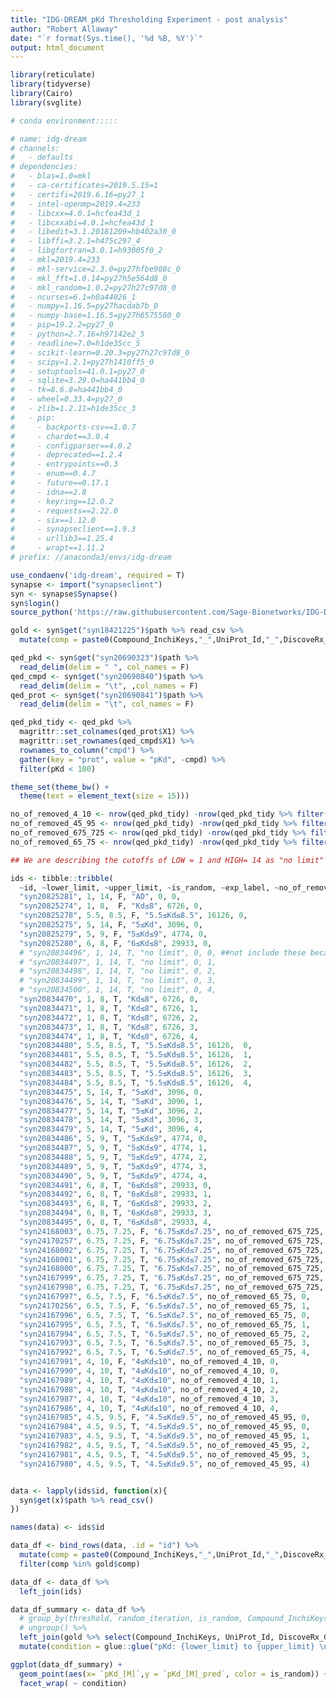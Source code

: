 ```yaml
---
title: "IDG-DREAM pKd Thresholding Experiment - post analysis"
author: "Robert Allaway"
date: "`r format(Sys.time(), '%d %B, %Y')`"
output: html_document
---
```


```r
library(reticulate)
library(tidyverse)
library(Cairo)
library(svglite)

# conda environment:::::

# name: idg-dream
# channels:
#   - defaults
# dependencies:
#   - blas=1.0=mkl
#   - ca-certificates=2019.5.15=1
#   - certifi=2019.6.16=py27_1
#   - intel-openmp=2019.4=233
#   - libcxx=4.0.1=hcfea43d_1
#   - libcxxabi=4.0.1=hcfea43d_1
#   - libedit=3.1.20181209=hb402a30_0
#   - libffi=3.2.1=h475c297_4
#   - libgfortran=3.0.1=h93005f0_2
#   - mkl=2019.4=233
#   - mkl-service=2.3.0=py27hfbe908c_0
#   - mkl_fft=1.0.14=py27h5e564d8_0
#   - mkl_random=1.0.2=py27h27c97d8_0
#   - ncurses=6.1=h0a44026_1
#   - numpy=1.16.5=py27hacdab7b_0
#   - numpy-base=1.16.5=py27h6575580_0
#   - pip=19.2.2=py27_0
#   - python=2.7.16=h97142e2_5
#   - readline=7.0=h1de35cc_5
#   - scikit-learn=0.20.3=py27h27c97d8_0
#   - scipy=1.2.1=py27h1410ff5_0
#   - setuptools=41.0.1=py27_0
#   - sqlite=3.29.0=ha441bb4_0
#   - tk=8.6.8=ha441bb4_0
#   - wheel=0.33.4=py27_0
#   - zlib=1.2.11=h1de35cc_3
#   - pip:
#     - backports-csv==1.0.7
#     - chardet==3.0.4
#     - configparser==4.0.2
#     - deprecated==1.2.4
#     - entrypoints==0.3
#     - enum==0.4.7
#     - future==0.17.1
#     - idna==2.8
#     - keyring==12.0.2
#     - requests==2.22.0
#     - six==1.12.0
#     - synapseclient==1.9.3
#     - urllib3==1.25.4
#     - wrapt==1.11.2
# prefix: //anaconda3/envs/idg-dream

use_condaenv('idg-dream', required = T)
synapse <- import("synapseclient")
syn <- synapse$Synapse()
syn$login()
source_python('https://raw.githubusercontent.com/Sage-Bionetworks/IDG-DREAM-Drug-Kinase-Challenge/master/round1b/score/bin/evaluation_metrics_python2.py')

gold <- syn$get("syn18421225")$path %>% read_csv %>%
  mutate(comp = paste0(Compound_InchiKeys,"_",UniProt_Id,"_",DiscoveRx_Gene_Symbol)) 

qed_pkd <- syn$get("syn20690323")$path %>% 
  read_delim(delim = " ", col_names = F) 
qed_cmpd <- syn$get("syn20690840")$path %>% 
  read_delim(delim = "\t", ,col_names = F)
qed_prot <- syn$get("syn20690841")$path %>% 
  read_delim(delim = "\t", col_names = F)

qed_pkd_tidy <- qed_pkd %>% 
  magrittr::set_colnames(qed_prot$X1) %>% 
  magrittr::set_rownames(qed_cmpd$X1) %>% 
  rownames_to_column("cmpd") %>% 
  gather(key = "prot", value = "pKd", -cmpd) %>% 
  filter(pKd < 100)

theme_set(theme_bw() +
  theme(text = element_text(size = 15)))

no_of_removed_4_10 <- nrow(qed_pkd_tidy) -nrow(qed_pkd_tidy %>% filter(pKd<=10, pKd>=4))
no_of_removed_45_95 <- nrow(qed_pkd_tidy) -nrow(qed_pkd_tidy %>% filter(pKd<=9.5, pKd>=4.5))
no_of_removed_675_725 <- nrow(qed_pkd_tidy) -nrow(qed_pkd_tidy %>% filter(pKd<=7.25, pKd>=6.75))
no_of_removed_65_75 <- nrow(qed_pkd_tidy) -nrow(qed_pkd_tidy %>% filter(pKd<=7.5,pKd>=6.5))

```

```r

## We are describing the cutoffs of LOW = 1 and HIGH= 14 as "no limit" as there were no training data points that were outside this range.

ids <- tibble::tribble(
  ~id, ~lower_limit, ~upper_limit, ~is_random, ~exp_label, ~no_of_removed, ~random_iteration,
  "syn20825281", 1, 14, F, "AD", 0, 0,
  "syn20825274", 1, 8,  F, "Kd≤8", 6726, 0,
  "syn20825278", 5.5, 8.5, F, "5.5≤Kd≤8.5", 16126, 0,
  "syn20825275", 5, 14, F, "5≤Kd", 3096, 0,
  "syn20825279", 5, 9, F, "5≤Kd≤9", 4774, 0,
  "syn20825280", 6, 8, F, "6≤Kd≤8", 29933, 0,
  # "syn20834496", 1, 14, T, "no limit", 0, 0, ##not include these because they are in principle identical to all data
  # "syn20834497", 1, 14, T, "no limit", 0, 1,
  # "syn20834498", 1, 14, T, "no limit", 0, 2,
  # "syn20834499", 1, 14, T, "no limit", 0, 3, 
  # "syn20834500", 1, 14, T, "no limit", 0, 4, 
  "syn20834470", 1, 8, T, "Kd≤8", 6726, 0, 
  "syn20834471", 1, 8, T, "Kd≤8", 6726, 1,
  "syn20834472", 1, 8, T, "Kd≤8", 6726, 2,
  "syn20834473", 1, 8, T, "Kd≤8", 6726, 3, 
  "syn20834474", 1, 8, T, "Kd≤8", 6726, 4, 
  "syn20834480", 5.5, 8.5, T, "5.5≤Kd≤8.5", 16126,  0, 
  "syn20834481", 5.5, 8.5, T, "5.5≤Kd≤8.5", 16126,  1,
  "syn20834482", 5.5, 8.5, T, "5.5≤Kd≤8.5", 16126,  2,
  "syn20834483", 5.5, 8.5, T, "5.5≤Kd≤8.5", 16126,  3, 
  "syn20834484", 5.5, 8.5, T, "5.5≤Kd≤8.5", 16126,  4, 
  "syn20834475", 5, 14, T, "5≤Kd", 3096, 0, 
  "syn20834476", 5, 14, T, "5≤Kd", 3096, 1,
  "syn20834477", 5, 14, T, "5≤Kd", 3096, 2,
  "syn20834478", 5, 14, T, "5≤Kd", 3096, 3, 
  "syn20834479", 5, 14, T, "5≤Kd", 3096, 4, 
  "syn20834486", 5, 9, T, "5≤Kd≤9", 4774, 0,  
  "syn20834487", 5, 9, T, "5≤Kd≤9", 4774, 1, 
  "syn20834488", 5, 9, T, "5≤Kd≤9", 4774, 2, 
  "syn20834489", 5, 9, T, "5≤Kd≤9", 4774, 3,  
  "syn20834490", 5, 9, T, "5≤Kd≤9", 4774, 4,  
  "syn20834491", 6, 8, T, "6≤Kd≤8", 29933, 0, 
  "syn20834492", 6, 8, T, "6≤Kd≤8", 29933, 1,
  "syn20834493", 6, 8, T, "6≤Kd≤8", 29933, 2,
  "syn20834494", 6, 8, T, "6≤Kd≤8", 29933, 3, 
  "syn20834495", 6, 8, T, "6≤Kd≤8", 29933, 4,
  "syn24168003", 6.75, 7.25, F, "6.75≤Kd≤7.25", no_of_removed_675_725, 0,
  "syn24170257", 6.75, 7.25, F, "6.75≤Kd≤7.25", no_of_removed_675_725, 1,
  "syn24168002", 6.75, 7.25, T, "6.75≤Kd≤7.25", no_of_removed_675_725, 0, 
  "syn24168001", 6.75, 7.25, T, "6.75≤Kd≤7.25", no_of_removed_675_725, 1,
  "syn24168000", 6.75, 7.25, T, "6.75≤Kd≤7.25", no_of_removed_675_725, 2, 
  "syn24167999", 6.75, 7.25, T, "6.75≤Kd≤7.25", no_of_removed_675_725, 3, 
  "syn24167998", 6.75, 7.25, T, "6.75≤Kd≤7.25", no_of_removed_675_725, 4, 
  "syn24167997", 6.5, 7.5, F, "6.5≤Kd≤7.5", no_of_removed_65_75, 0, 
  "syn24170256", 6.5, 7.5, F, "6.5≤Kd≤7.5", no_of_removed_65_75, 1, 
  "syn24167996", 6.5, 7.5, T, "6.5≤Kd≤7.5", no_of_removed_65_75, 0, 
  "syn24167995", 6.5, 7.5, T, "6.5≤Kd≤7.5", no_of_removed_65_75, 1, 
  "syn24167994", 6.5, 7.5, T, "6.5≤Kd≤7.5", no_of_removed_65_75, 2, 
  "syn24167993", 6.5, 7.5, T, "6.5≤Kd≤7.5", no_of_removed_65_75, 3, 
  "syn24167992", 6.5, 7.5, T, "6.5≤Kd≤7.5", no_of_removed_65_75, 4, 
  "syn24167991", 4, 10, F, "4≤Kd≤10", no_of_removed_4_10, 0, 
  "syn24167990", 4, 10, T, "4≤Kd≤10", no_of_removed_4_10, 0, 
  "syn24167989", 4, 10, T, "4≤Kd≤10", no_of_removed_4_10, 1, 
  "syn24167988", 4, 10, T, "4≤Kd≤10", no_of_removed_4_10, 2, 
  "syn24167987", 4, 10, T, "4≤Kd≤10", no_of_removed_4_10, 3, 
  "syn24167986", 4, 10, T, "4≤Kd≤10", no_of_removed_4_10, 4, 
  "syn24167985", 4.5, 9.5, F, "4.5≤Kd≤9.5", no_of_removed_45_95, 0, 
  "syn24167984", 4.5, 9.5, T, "4.5≤Kd≤9.5", no_of_removed_45_95, 0, 
  "syn24167983", 4.5, 9.5, T, "4.5≤Kd≤9.5", no_of_removed_45_95, 1, 
  "syn24167982", 4.5, 9.5, T, "4.5≤Kd≤9.5", no_of_removed_45_95, 2, 
  "syn24167981", 4.5, 9.5, T, "4.5≤Kd≤9.5", no_of_removed_45_95, 3, 
  "syn24167980", 4.5, 9.5, T, "4.5≤Kd≤9.5", no_of_removed_45_95, 4)


data <- lapply(ids$id, function(x){
  syn$get(x)$path %>% read_csv()
})


```

```r

names(data) <- ids$id

data_df <- bind_rows(data, .id = "id") %>%
  mutate(comp = paste0(Compound_InchiKeys,"_",UniProt_Id,"_",DiscoveRx_Gene_Symbol)) %>% 
  filter(comp %in% gold$comp)

data_df <- data_df %>% 
  left_join(ids)

data_df_summary <- data_df %>% 
  # group_by(threshold, random_iteration, is_random, Compound_InchiKeys, UniProt_Id, DiscoveRx_Gene_Symbol) %>% 
  # ungroup() %>% 
  left_join(gold %>% select(Compound_InchiKeys, UniProt_Id, DiscoveRx_Gene_Symbol, `pKd_[M]`)) %>% 
  mutate(condition = glue::glue("pKd: {lower_limit} to {upper_limit} \n random control: {is_random} \n iteration: {random_iteration}"))

ggplot(data_df_summary) +
  geom_point(aes(x= `pKd_[M]`,y = `pKd_[M]_pred`, color = is_random)) +
  facet_wrap( ~ condition)

```